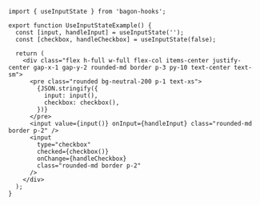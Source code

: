 ```tsx
import { useInputState } from 'bagon-hooks';

export function UseInputStateExample() {
  const [input, handleInput] = useInputState('');
  const [checkbox, handleCheckbox] = useInputState(false);

  return (
    <div class="flex h-full w-full flex-col items-center justify-center gap-x-1 gap-y-2 rounded-md border p-3 py-10 text-center text-sm">
      <pre class="rounded bg-neutral-200 p-1 text-xs">
        {JSON.stringify({
          input: input(),
          checkbox: checkbox(),
        })}
      </pre>
      <input value={input()} onInput={handleInput} class="rounded-md border p-2" />
      <input
        type="checkbox"
        checked={checkbox()}
        onChange={handleCheckbox}
        class="rounded-md border p-2"
      />
    </div>
  );
}
```
